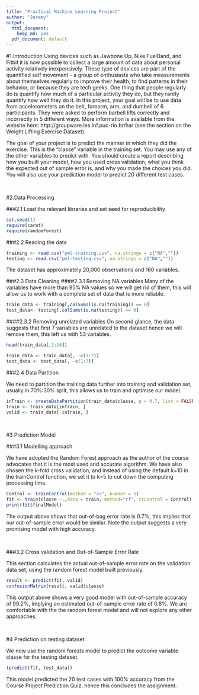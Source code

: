 ```yaml
---
title: "Practical Machine Learning Project"
author: "Jeremy"
output:
  html_document:
    keep_md: yes
  pdf_document: default
---
```

#1.Introduction
Using devices such as Jawbone Up, Nike FuelBand, and Fitbit it is now possible to collect a large amount of data about personal activity relatively inexpensively. These type of devices are part of the quantified self movement - a group of enthusiasts who take measurements about themselves regularly to improve their health, to find patterns in their behavior, or because they are tech geeks. One thing that people regularly do is quantify how much of a particular activity they do, but they rarely quantify how well they do it. In this project, your goal will be to use data from accelerometers on the belt, forearm, arm, and dumbell of 6 participants. They were asked to perform barbell lifts correctly and incorrectly in 5 different ways. More information is available from the website here: http://groupware.les.inf.puc-rio.br/har (see the section on the Weight Lifting Exercise Dataset).


The goal of your project is to predict the manner in which they did the exercise. This is the "classe" variable in the training set. You may use any of the other variables to predict with. You should create a report describing how you built your model, how you used cross validation, what you think the expected out of sample error is, and why you made the choices you did. You will also use your prediction model to predict 20 different test cases.

<br>

#2.Data Processing

###2.1 Load the relevant libraries and set seed for reproducibility

```r
set.seed(1)
require(caret)
require(randomForest)
```

###2.2 Reading the data
```r

training <- read.csv("pml-training.csv", na.strings = c("NA",""))
testing <- read.csv("pml-testing.csv", na.strings = c("NA",""))

```
The dataset has approximately 20,000 observations and 160 variables.

###2.3 Data Cleaning
####2.3.1 Removing NA variables
Many of the variables have more than 95% NA values so we will get rid of them, this will allow us to work with a complete set of data that is more reliable.

```r
train_data <- training[,colSums(is.na(training)) == 0]
test_data<- testing[,colSums(is.na(testing)) == 0]
```
####2.3.2 Removing unrelated variables
On second glance, the data suggests that first 7 variables are unrelated to the dataset hence we will remove them, this left us with 53 variables.

```r
head(train_data[,1:10])
```

```r
train_data <- train_data[, -c(1:7)]
test_data <- test_data[, -c(1:7)]
```

###2.4 Data Partition

We need to partition the training data further into training and validation set, usually in 70%:30% split, this allows us to train and optimise our model.

```r
inTrain <- createDataPartition(train_data$classe, p = 0.7, list = FALSE)
train <- train_data[inTrain, ]
valid <- train_data[-inTrain, ]

```

<br>


#3 Prediction Model

###3.1 Modelling approach

We have adopted the Random Forest approach as the author of the course advocates that it is the most used and accurate algorithm. We have also chosen the k-fold cross validation, and instead of using the default k=10 in the trainControl function, we set it to k=5 to cut down the computing processing time.

```r
Control <- trainControl(method = "cv", number = 5)
fit <- train(classe ~.,data = train, method="rf", trControl = Control)
print(fit$finalModel)
```

The output above shows that out-of-bag error rate is 0.7%, this implies that our out-of-sample error would be similar. Note the output suggests a very promising model with high accuracy.

<br>

###3.2 Cross validation and Out-of-Sample Error Rate

This section calculates the actual out-of-sample error rate on the validation data set, using the random forest model built previously.

```r
result <- predict(fit, valid)
confusionMatrix(result, valid$classe)
```

This output above shows a very good model with out-of-sample accuracy of 99.2%, implying an estimated out-of-sample error rate of 0.8%. We are comfortable with the the random forest model and will not explore any other approaches.

<br>

#4 Prediction on testing dataset

We now use the random forests model to predict the outcome variable classe for the testing dataset.
```r
(predict(fit, test_data))
```

This model predicted the 20 test cases with 100% accuracy from the Course Project Prediction Quiz, hence this concludes the assignment.

<br>
